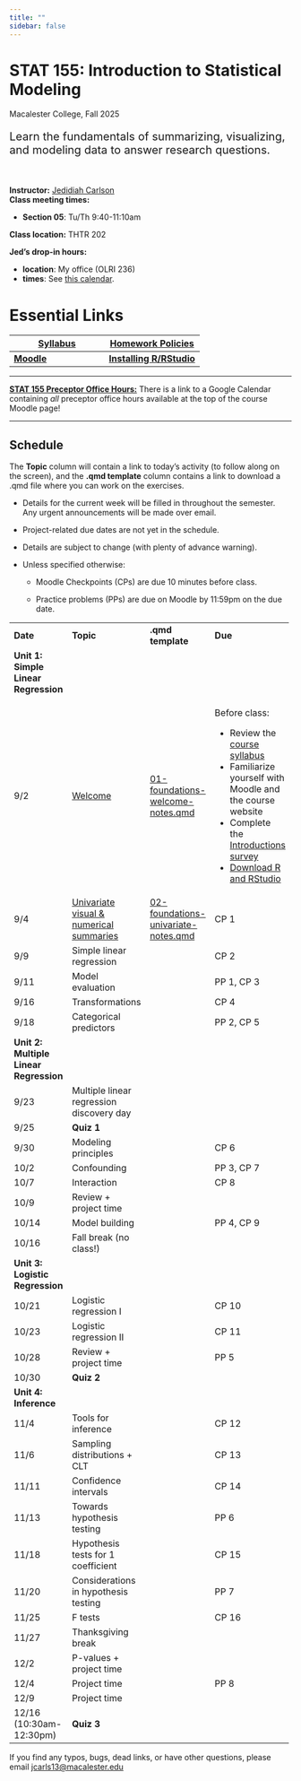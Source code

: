 ```yaml
---
title: ""
sidebar: false
---
```


# STAT 155: Introduction to Statistical Modeling

Macalester College, Fall 2025

::: {style="font-size: 20px;"}
Learn the fundamentals of summarizing, visualizing, and modeling data to answer research questions.
:::

<br>

**Instructor:** [Jedidiah Carlson](https://jedidiahcarlson.com) <br> **Class meeting times:**

-   **Section 05**: Tu/Th 9:40-11:10am

**Class location:** THTR 202 <br>

**Jed's drop-in hours:**

-   **location**: My office (OLRI 236)
-   **times**: See [this calendar](https://calendar.google.com/calendar/u/1?cid=Y19mODU5MTcxYTdjYzUwNWFkMDE1MjVmZGRlMWMwZWFmNDQwZTVlMjk3MDEzNzdhNjQwNDdjNjIyOWY5ZWI4N2E4QGdyb3VwLmNhbGVuZGFyLmdvb2dsZS5jb20).

# Essential Links

| [Syllabus](syllabus.qmd) | [Homework Policies](https://docs.google.com/document/d/1r8URNncf5zv33Bcis-XNjdf2LK9OiMngukgpnpDqcq0/edit?usp=sharing) |
|----|----|
| [**Moodle**](https://moodle.macalester.edu/course/view.php?id=6316) | [**Installing R/RStudio**](tech_setup.qmd) |

------------------------------------------------------------------------

[**STAT 155 Preceptor Office Hours:**]{.underline} There is a link to a Google Calendar containing *all* preceptor office hours available at the top of the course Moodle page!

------------------------------------------------------------------------

## Schedule

The **Topic** column will contain a link to today's activity (to follow along on the screen), and the **.qmd template** column contains a link to download a .qmd file where you can work on the exercises.

-   Details for the current week will be filled in throughout the semester. Any urgent announcements will be made over email.

-   Project-related due dates are not yet in the schedule.

-   Details are subject to change (with plenty of advance warning).

-   Unless specified otherwise:

    -   Moodle Checkpoints (CPs) are due 10 minutes before class.

    -   Practice problems (PPs) are due on Moodle by 11:59pm on the due date.

+----------------------------------------+--------------------------------------------------------------------------------------+------------------------------------------------------------------------------------------+------------------------------------------------------------------------------+
| **Date**                               | **Topic**                                                                            | **.qmd template**                                                                        | **Due**                                                                      |
+----------------------------------------+--------------------------------------------------------------------------------------+------------------------------------------------------------------------------------------+------------------------------------------------------------------------------+
| **Unit 1: Simple Linear Regression**   |                                                                                      |                                                                                          |                                                                              |
+----------------------------------------+--------------------------------------------------------------------------------------+------------------------------------------------------------------------------------------+------------------------------------------------------------------------------+
| 9/2                                    | [Welcome](activities/L01-foundations-welcome.qmd)                                    | [01-foundations-welcome-notes.qmd](template_qmds/01-foundations-welcome-notes.qmd)       | Before class:                                                                |
|                                        |                                                                                      |                                                                                          |                                                                              |
|                                        |                                                                                      |                                                                                          | -   Review the [course syllabus](syllabus.qmd)                               |
|                                        |                                                                                      |                                                                                          | -   Familiarize yourself with Moodle and the course website                  |
|                                        |                                                                                      |                                                                                          | -   Complete the [Introductions survey](https://forms.gle/y5gBRYimGjR4uzce8) |
|                                        |                                                                                      |                                                                                          | -   [Download R and RStudio](tech_setup.qmd)                                 |
+----------------------------------------+--------------------------------------------------------------------------------------+------------------------------------------------------------------------------------------+------------------------------------------------------------------------------+
| 9/4                                    | [Univariate visual & numerical summaries](activities/L02-foundations-univariate.qmd) | [02-foundations-univariate-notes.qmd](template_qmds/02-foundations-univariate-notes.qmd) | CP 1                                                                         |
+----------------------------------------+--------------------------------------------------------------------------------------+------------------------------------------------------------------------------------------+------------------------------------------------------------------------------+
| 9/9                                    | Simple linear regression                                                             |                                                                                          | CP 2                                                                         |
+----------------------------------------+--------------------------------------------------------------------------------------+------------------------------------------------------------------------------------------+------------------------------------------------------------------------------+
| 9/11                                   | Model evaluation                                                                     |                                                                                          | PP 1, CP 3                                                                   |
+----------------------------------------+--------------------------------------------------------------------------------------+------------------------------------------------------------------------------------------+------------------------------------------------------------------------------+
| 9/16                                   | Transformations                                                                      |                                                                                          | CP 4                                                                         |
+----------------------------------------+--------------------------------------------------------------------------------------+------------------------------------------------------------------------------------------+------------------------------------------------------------------------------+
| 9/18                                   | Categorical predictors                                                               |                                                                                          | PP 2, CP 5                                                                   |
+----------------------------------------+--------------------------------------------------------------------------------------+------------------------------------------------------------------------------------------+------------------------------------------------------------------------------+
| **Unit 2: Multiple Linear Regression** |                                                                                      |                                                                                          |                                                                              |
+----------------------------------------+--------------------------------------------------------------------------------------+------------------------------------------------------------------------------------------+------------------------------------------------------------------------------+
| 9/23                                   | Multiple linear regression discovery day                                             |                                                                                          |                                                                              |
+----------------------------------------+--------------------------------------------------------------------------------------+------------------------------------------------------------------------------------------+------------------------------------------------------------------------------+
| 9/25                                   | **Quiz 1**                                                                           |                                                                                          |                                                                              |
+----------------------------------------+--------------------------------------------------------------------------------------+------------------------------------------------------------------------------------------+------------------------------------------------------------------------------+
| 9/30                                   | Modeling principles                                                                  |                                                                                          | CP 6                                                                         |
+----------------------------------------+--------------------------------------------------------------------------------------+------------------------------------------------------------------------------------------+------------------------------------------------------------------------------+
| 10/2                                   | Confounding                                                                          |                                                                                          | PP 3, CP 7                                                                   |
+----------------------------------------+--------------------------------------------------------------------------------------+------------------------------------------------------------------------------------------+------------------------------------------------------------------------------+
| 10/7                                   | Interaction                                                                          |                                                                                          | CP 8                                                                         |
+----------------------------------------+--------------------------------------------------------------------------------------+------------------------------------------------------------------------------------------+------------------------------------------------------------------------------+
| 10/9                                   | Review + project time                                                                |                                                                                          |                                                                              |
+----------------------------------------+--------------------------------------------------------------------------------------+------------------------------------------------------------------------------------------+------------------------------------------------------------------------------+
| 10/14                                  | Model building                                                                       |                                                                                          | PP 4, CP 9                                                                   |
+----------------------------------------+--------------------------------------------------------------------------------------+------------------------------------------------------------------------------------------+------------------------------------------------------------------------------+
| 10/16                                  | Fall break (no class!)                                                               |                                                                                          |                                                                              |
+----------------------------------------+--------------------------------------------------------------------------------------+------------------------------------------------------------------------------------------+------------------------------------------------------------------------------+
| **Unit 3: Logistic Regression**        |                                                                                      |                                                                                          |                                                                              |
+----------------------------------------+--------------------------------------------------------------------------------------+------------------------------------------------------------------------------------------+------------------------------------------------------------------------------+
| 10/21                                  | Logistic regression I                                                                |                                                                                          | CP 10                                                                        |
+----------------------------------------+--------------------------------------------------------------------------------------+------------------------------------------------------------------------------------------+------------------------------------------------------------------------------+
| 10/23                                  | Logistic regression II                                                               |                                                                                          | CP 11                                                                        |
+----------------------------------------+--------------------------------------------------------------------------------------+------------------------------------------------------------------------------------------+------------------------------------------------------------------------------+
| 10/28                                  | Review + project time                                                                |                                                                                          | PP 5                                                                         |
+----------------------------------------+--------------------------------------------------------------------------------------+------------------------------------------------------------------------------------------+------------------------------------------------------------------------------+
| 10/30                                  | **Quiz 2**                                                                           |                                                                                          |                                                                              |
+----------------------------------------+--------------------------------------------------------------------------------------+------------------------------------------------------------------------------------------+------------------------------------------------------------------------------+
| **Unit 4: Inference**                  |                                                                                      |                                                                                          |                                                                              |
+----------------------------------------+--------------------------------------------------------------------------------------+------------------------------------------------------------------------------------------+------------------------------------------------------------------------------+
| 11/4                                   | Tools for inference                                                                  |                                                                                          | CP 12                                                                        |
+----------------------------------------+--------------------------------------------------------------------------------------+------------------------------------------------------------------------------------------+------------------------------------------------------------------------------+
| 11/6                                   | Sampling distributions + CLT                                                         |                                                                                          | CP 13                                                                        |
+----------------------------------------+--------------------------------------------------------------------------------------+------------------------------------------------------------------------------------------+------------------------------------------------------------------------------+
| 11/11                                  | Confidence intervals                                                                 |                                                                                          | CP 14                                                                        |
+----------------------------------------+--------------------------------------------------------------------------------------+------------------------------------------------------------------------------------------+------------------------------------------------------------------------------+
| 11/13                                  | Towards hypothesis testing                                                           |                                                                                          | PP 6                                                                         |
+----------------------------------------+--------------------------------------------------------------------------------------+------------------------------------------------------------------------------------------+------------------------------------------------------------------------------+
| 11/18                                  | Hypothesis tests for 1 coefficient                                                   |                                                                                          | CP 15                                                                        |
+----------------------------------------+--------------------------------------------------------------------------------------+------------------------------------------------------------------------------------------+------------------------------------------------------------------------------+
| 11/20                                  | Considerations in hypothesis testing                                                 |                                                                                          | PP 7                                                                         |
+----------------------------------------+--------------------------------------------------------------------------------------+------------------------------------------------------------------------------------------+------------------------------------------------------------------------------+
| 11/25                                  | F tests                                                                              |                                                                                          | CP 16                                                                        |
+----------------------------------------+--------------------------------------------------------------------------------------+------------------------------------------------------------------------------------------+------------------------------------------------------------------------------+
| 11/27                                  | Thanksgiving break                                                                   |                                                                                          |                                                                              |
+----------------------------------------+--------------------------------------------------------------------------------------+------------------------------------------------------------------------------------------+------------------------------------------------------------------------------+
| 12/2                                   | P-values + project time                                                              |                                                                                          |                                                                              |
+----------------------------------------+--------------------------------------------------------------------------------------+------------------------------------------------------------------------------------------+------------------------------------------------------------------------------+
| 12/4                                   | Project time                                                                         |                                                                                          | PP 8                                                                         |
+----------------------------------------+--------------------------------------------------------------------------------------+------------------------------------------------------------------------------------------+------------------------------------------------------------------------------+
| 12/9                                   | Project time                                                                         |                                                                                          |                                                                              |
+----------------------------------------+--------------------------------------------------------------------------------------+------------------------------------------------------------------------------------------+------------------------------------------------------------------------------+
| 12/16 (10:30am-12:30pm)                | **Quiz 3**                                                                           |                                                                                          |                                                                              |
+----------------------------------------+--------------------------------------------------------------------------------------+------------------------------------------------------------------------------------------+------------------------------------------------------------------------------+

If you find any typos, bugs, dead links, or have other questions, please email [jcarls13\@macalester.edu](mailto:jcarls13@macalester.edu){.email}
